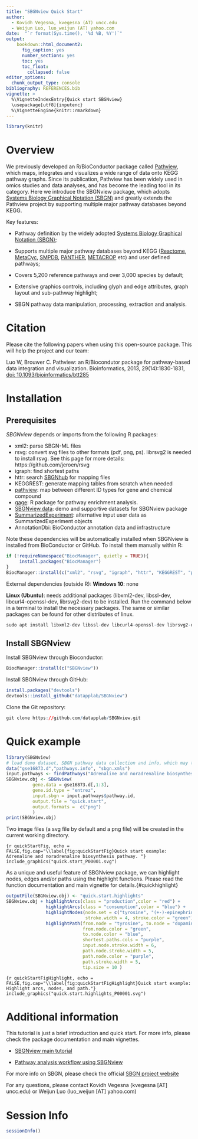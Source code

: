 ```yaml
---
title: "SBGNview Quick Start"
author: 
  - Kovidh Vegesna, kvegesna (AT) uncc.edu
  - Weijun Luo, luo_weijun (AT) yahoo.com
date:  "`r format(Sys.time(), '%d %B, %Y')`"
output: 
    bookdown::html_document2:
      fig_caption: yes
      number_sections: yes
      toc: yes
      toc_float: 
        collapsed: false
editor_options: 
  chunk_output_type: console
bibliography: REFERENCES.bib
vignette: >
  %\VignetteIndexEntry{Quick start SBGNview}
  \usepackage[utf8]{inputenc}
  %\VignetteEngine{knitr::rmarkdown}
---
```


```r
library(knitr)
```

# Overview
We previously developed an R/BioConductor package called [Pathview](https://www.bioconductor.org/packages/pathview), which maps, integrates and visualizes a wide range of data onto KEGG pathway graphs. Since its publication, Pathview has been widely used in omics studies and data analyses, and has become the leading tool in its category. Here we introduce the SBGNview package, which adopts [Systems Biology Graphical Notation (SBGN)](https://sbgn.github.io/) and greatly extends the Pathview project by supporting multiple major pathway databases beyond KEGG.

Key features:

* Pathway definition by the widely adopted [Systems Biology Graphical Notation (SBGN)](https://sbgn.github.io/);

* Supports multiple major pathway databases beyond KEGG ([Reactome](https://reactome.org/), [MetaCyc](https://metacyc.org/), [SMPDB](https://smpdb.ca/), [PANTHER](http://www.pantherdb.org/pathway/), [METACROP](https://metacrop.ipk-gatersleben.de/) etc) and user defined pathways;

* Covers 5,200 reference pathways and over 3,000 species by default;

* Extensive graphics controls, including glyph and edge attributes, graph layout and sub-pathway highlight;

* SBGN pathway data manipulation, processing, extraction and analysis.

# Citation

Please cite the following papers when using this open-source  package. This will help the project and our team:

Luo W, Brouwer C. Pathview: an R/Biocondutor package for pathway-based data integration and visualization. Bioinformatics, 2013, 29(14):1830-1831, <a href=https://doi.org/10.1093/bioinformatics/btt285>doi: 10.1093/bioinformatics/btt285</a>


# Installation

## Prerequisites

*SBGNview* depends or imports from the following R packages:

* xml2: parse SBGN-ML files
* rsvg: convert svg files to other formats (pdf, png, ps). librsvg2 is needed to install rsvg. See this page for more details: https://github.com/jeroen/rsvg
* igraph: find shortest paths
* httr: search [SBGNhub](https://github.com/datapplab/SBGNhub/tree/master/data/id.mapping.unique.pair.name) for mapping files
* KEGGREST: generate mapping tables from scratch when needed
* [pathview](https://bioconductor.org/packages/release/bioc/html/pathview.html): map between different ID types for gene and chemical compound
* [gage](https://bioconductor.org/packages/release/bioc/html/gage.html): R package for pathway enrichment analysis.
* [SBGNview.data](https://bioconductor.org/packages/release/data/experiment/html/SBGNview.data.html): demo and supportive datasets for SBGNview package
* [SummarizedExperiment](https://bioconductor.org/packages/release/bioc/html/SummarizedExperiment.html): alternative input user data as SummarizedExperiment objects
* AnnotationDbi: BioConductor annotation data and infrastructure

Note these dependencies will be automatically installed when SBGNview is installed from BioConductor or GitHub. To install them manually within R:

```r
if (!requireNamespace("BiocManager", quietly = TRUE)){
     install.packages("BiocManager")
}
BiocManager::install(c("xml2", "rsvg", "igraph", "httr", "KEGGREST", "pathview", "gage", "SBGNview.data", "SummarizedExperiment", "AnnotationDbi"))
```

External dependencies (outside R):
**Windows 10**: none

**Linux (Ubuntu)**: needs additional packages (libxml2-dev, libssl-dev, libcurl4-openssl-dev, librsvg2-dev) to be installed. Run the command below in a terminal to install the necessary packages. The same or similar packages can be found for other distributes of linux.
```r
sudo apt install libxml2-dev libssl-dev libcurl4-openssl-dev librsvg2-dev
```

## Install SBGNview
Install SBGNview through Bioconductor: 
```r
BiocManager::install(c("SBGNview"))
```
Install SBGNview through GitHub:
```r
install.packages("devtools")
devtools::install_github("datapplab/SBGNview")
```
Clone the Git repository:
```r
git clone https://github.com/datapplab/SBGNview.git
```

# Quick example {#quickexample}
```r
library(SBGNview)
# load demo dataset, SBGN pathway data collection and info, which may take a few seconds
data("gse16873.d","pathways.info", "sbgn.xmls")
input.pathways <- findPathways("Adrenaline and noradrenaline biosynthesis")
SBGNview.obj <- SBGNview(
          gene.data = gse16873.d[,1:3], 
          gene.id.type = "entrez",
          input.sbgn = input.pathways$pathway.id,
          output.file = "quick.start", 
          output.formats =  c("png")
          ) 
print(SBGNview.obj)
```

Two image files (a svg file by default and a png file) will be created in the current working directory.

```{r quickStartFig, echo = FALSE,fig.cap="\\label{fig:quickStartFig}Quick start example: Adrenaline and noradrenaline biosynthesis pathway. "}
include_graphics("quick.start_P00001.svg")
```

As a unique and useful feature of SBGNview package, we can highlight nodes, edges and/or paths using the highlight functions. Please read the function documentation and main vignette for details.{#quickhighlight}

```r
outputFile(SBGNview.obj) <- "quick.start.highlights"
SBGNview.obj + highlightArcs(class = "production",color = "red") + 
               highlightArcs(class = "consumption",color = "blue") +
               highlightNodes(node.set = c("tyrosine", "(+-)-epinephrine"), 
                              stroke.width = 4, stroke.color = "green") + 
               highlightPath(from.node = "tyrosine", to.node = "dopamine",
                             from.node.color = "green",
                             to.node.color = "blue",
                             shortest.paths.cols = "purple",
                             input.node.stroke.width = 6,
                             path.node.stroke.width = 5,
                             path.node.color = "purple",
                             path.stroke.width = 5,
                             tip.size = 10 )
```

```{r quickStartFigHighlight, echo = FALSE,fig.cap="\\label{fig:quickStartFigHighlight}Quick start example: Highlight arcs, nodes, and path."}
include_graphics("quick.start.highlights_P00001.svg")
```

# Additional information
This tutorial is just a brief introduction and quick start. For more info, please check the package documentation and main vignettes.

* [SBGNview main tutorial](https://bioconductor.org/packages/devel/bioc/vignettes/SBGNview/inst/doc/SBGNview.Vignette.html)

* [Pathway analysis workflow using SBGNview](https://bioconductor.org/packages/devel/bioc/vignettes/SBGNview/inst/doc/pathway.enrichment.analysis.html)

For more info on SBGN, please check the official [SBGN project website](https://sbgn.github.io/)

For any questions, please contact Kovidh Vegesna (kvegesna [AT] uncc.edu) or Weijun Luo (luo_weijun [AT] yahoo.com)

# Session Info
```r
sessionInfo()
```

